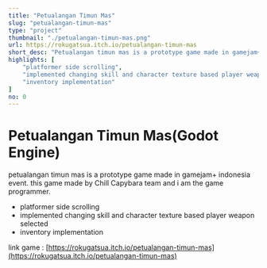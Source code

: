 ```yaml
---
title: "Petualangan Timun Mas"
slug: "petualangan-timun-mas"
type: "project"
thumbnail: "./petualangan-timun-mas.png"
url: https://rokugatsua.itch.io/petualangan-timun-mas
short_desc: "Petualangan timun mas is a prototype game made in gamejam+ indonesia event. this game made by Chill Capybara team and i am the game programmer."
highlights: [
    "platformer side scrolling",
    "implemented changing skill and character texture based player weapon selected",
    "inventory implementation"
]
no: 0
---
```

# Petualangan Timun Mas(Godot Engine)

petualangan timun mas is a prototype game made in gamejam+ indonesia event. this game made by Chill Capybara team and i am the game programmer.

- platformer side scrolling
- implemented changing skill and character texture based player weapon selected
- inventory implementation

link game : [https://rokugatsua.itch.io/petualangan-timun-mas](https://rokugatsua.itch.io/petualangan-timun-mas)